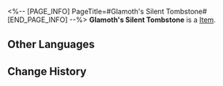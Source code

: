 <%-- [PAGE_INFO]
PageTitle=#Glamoth's Silent Tombstone#
[END_PAGE_INFO] --%>
{{Item Infobox
|id          = 53116
|image       = Item Glamoth's Silent Tombstone.png
|type        = 
|invCategory = Relics
|rarity      = 4
|effect      = 
|description = The flourishing Empire of Glamoth turned into dust. There was no evidence of its former glory. Only the debris of stardust, mechas, warships, and the corpses of the Swarm were left drifting in the vacuum to form a river of residua &mdash; preserving the original battle scene of the bloody warfronts and serving as a monument to its downfall.
|source1     = [[Simulated Universe: World 8 - Immersion Device Redemption]]
}}
'''Glamoth's Silent Tombstone''' is a [[Item]].

==Other Languages==
{{Other Languages
|en   = Glamoth's Silent Tombstone
|zhs  = 格拉默的寂静坟碑
|zht  = 格拉默的寂靜墳碑
|ja   = グラモスの静寂の墓碑
|ko   = 그라모스의 적막한 묘비
|es   = Lápida silenciosa de Glamoth
|fr   = Monument funéraire de Glamoth
|ru   = Безмолвная могила Глатирамера
|th   = Glamoth's Silent Tombstone
|vi   = Bia Mộ Tĩnh Mịch Của Glamoth
|de   = Glamoths stiller Grabstein
|id   = Glamoth's Silent Tombstone
|pt   = Túmulo Silencioso de Glamoth
}}

==Change History==
{{Change History|2.0}}